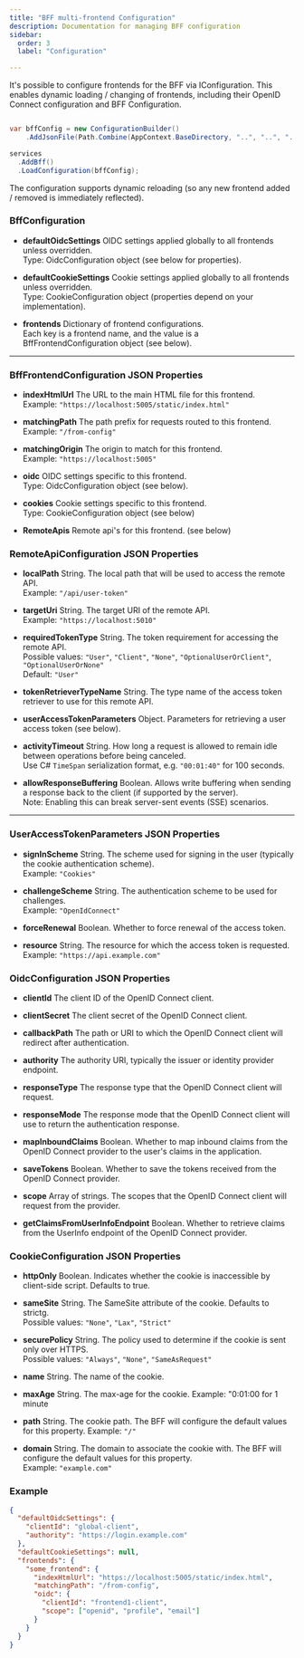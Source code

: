 ```yaml
---
title: "BFF multi-frontend Configuration"
description: Documentation for managing BFF configuration
sidebar:
  order: 3
  label: "Configuration"

---
```

It's possible to configure frontends for the BFF via IConfiguration. This enables dynamic loading / changing of frontends, 
including their OpenID Connect configuration and BFF Configuration. 

```csharp {6}

var bffConfig = new ConfigurationBuilder()
    .AddJsonFile(Path.Combine(AppContext.BaseDirectory, "..", "..", "..", "BffConfig.json"), optional: false, reloadOnChange: true)

services
  .AddBff()
  .LoadConfiguration(bffConfig);

```

The configuration supports dynamic reloading (so any new frontend added / removed is immediately reflected). 

### BffConfiguration

- **defaultOidcSettings**
  OIDC settings applied globally to all frontends unless overridden.  
  Type: OidcConfiguration object (see below for properties).

- **defaultCookieSettings**
  Cookie settings applied globally to all frontends unless overridden.  
  Type: CookieConfiguration object (properties depend on your implementation).

- **frontends**
  Dictionary of frontend configurations.  
  Each key is a frontend name, and the value is a BffFrontendConfiguration object (see below).

---

### BffFrontendConfiguration JSON Properties

- **indexHtmlUrl**
  The URL to the main HTML file for this frontend.  
  Example: `"https://localhost:5005/static/index.html"`

- **matchingPath**
  The path prefix for requests routed to this frontend.  
  Example: `"/from-config"`

- **matchingOrigin**
  The origin to match for this frontend.  
  Example: `"https://localhost:5005"`

- **oidc**
  OIDC settings specific to this frontend.  
  Type: OidcConfiguration object (see below).

- **cookies**
  Cookie settings specific to this frontend.  
  Type: CookieConfiguration object (see below)

- **RemoteApis**
  Remote api's for this frontend. (see below)

### RemoteApiConfiguration JSON Properties

- **localPath**
  String. The local path that will be used to access the remote API.  
  Example: `"/api/user-token"`

- **targetUri**
  String. The target URI of the remote API.  
  Example: `"https://localhost:5010"`

- **requiredTokenType**
  String. The token requirement for accessing the remote API.  
  Possible values: `"User"`, `"Client"`, `"None"`, `"OptionalUserOrClient"`, `"OptionalUserOrNone"`  
  Default: `"User"`

- **tokenRetrieverTypeName**
  String. The type name of the access token retriever to use for this remote API.

- **userAccessTokenParameters**
  Object. Parameters for retrieving a user access token (see below).

- **activityTimeout**
  String. How long a request is allowed to remain idle between operations before being canceled.  
  Use C# `TimeSpan` serialization format, e.g. `"00:01:40"` for 100 seconds.

- **allowResponseBuffering**
  Boolean. Allows write buffering when sending a response back to the client (if supported by the server).  
  Note: Enabling this can break server-sent events (SSE) scenarios.

---

### UserAccessTokenParameters JSON Properties

- **signInScheme**
  String. The scheme used for signing in the user (typically the cookie authentication scheme).  
  Example: `"Cookies"`

- **challengeScheme**
  String. The authentication scheme to be used for challenges.  
  Example: `"OpenIdConnect"`

- **forceRenewal**
  Boolean. Whether to force renewal of the access token.

- **resource**
  String. The resource for which the access token is requested.  
  Example: `"https://api.example.com"`


### OidcConfiguration JSON Properties

- **clientId**
  The client ID of the OpenID Connect client.

- **clientSecret**
  The client secret of the OpenID Connect client.

- **callbackPath**
  The path or URI to which the OpenID Connect client will redirect after authentication.

- **authority**
  The authority URI, typically the issuer or identity provider endpoint.

- **responseType**
  The response type that the OpenID Connect client will request.

- **responseMode**
  The response mode that the OpenID Connect client will use to return the authentication response.

- **mapInboundClaims**
  Boolean. Whether to map inbound claims from the OpenID Connect provider to the user's claims in the application.

- **saveTokens**
  Boolean. Whether to save the tokens received from the OpenID Connect provider.

- **scope**
  Array of strings. The scopes that the OpenID Connect client will request from the provider.

- **getClaimsFromUserInfoEndpoint**
  Boolean. Whether to retrieve claims from the UserInfo endpoint of the OpenID Connect provider.

### CookieConfiguration JSON Properties

- **httpOnly**
  Boolean. Indicates whether the cookie is inaccessible by client-side script. Defaults to true. 

- **sameSite**
  String. The SameSite attribute of the cookie.  Defaults to strictg.  
  Possible values: `"None"`, `"Lax"`, `"Strict"`

- **securePolicy**
  String. The policy used to determine if the cookie is sent only over HTTPS.  
  Possible values: `"Always"`, `"None"`, `"SameAsRequest"`

- **name**
  String. The name of the cookie.

- **maxAge**
  String. The max-age for the cookie. 
  Example: "0:01:00 for 1 minute

- **path**
  String. The cookie path. The BFF will configure the default values for this property. 
  Example: `"/"`

- **domain**
  String. The domain to associate the cookie with. The BFF will configure the default values for this property.  
  Example: `"example.com"`

### Example

```json
{
  "defaultOidcSettings": {
    "clientId": "global-client",
    "authority": "https://login.example.com"
  },
  "defaultCookieSettings": null,
  "frontends": {
    "some_frontend": {
      "indexHtmlUrl": "https://localhost:5005/static/index.html",
      "matchingPath": "/from-config",
      "oidc": {
        "clientId": "frontend1-client",
        "scope": ["openid", "profile", "email"]
      }
    }
  }
}

